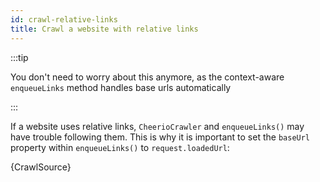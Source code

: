 ```yaml
---
id: crawl-relative-links
title: Crawl a website with relative links
---
```



:::tip

You don't need to worry about this anymore, as the context-aware `enqueueLinks` method handles base urls automatically

:::

If a website uses relative links, <VersionedApiLink apiPath="cheerio-crawler">`CheerioCrawler`</VersionedApiLink> and `enqueueLinks()` may have trouble following them. This is
why it is important to set the `baseUrl` property within `enqueueLinks()` to `request.loadedUrl`:

<CodeBlock className="language-js">
	{CrawlSource}
</CodeBlock>
